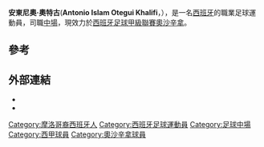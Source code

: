 {{Infobox football biography
| name = 安東尼奧·奧特古
| image =
| image_size =
| caption =
| fullname = Antonio Islam Otegui Khalifi
| birth_date = {{birth date and age|1998|3|7|df=y}}
| birth_place = [[西班牙|西班牙]][[門達維亞|門達維亞]]
| height = {{height|m=1.71}}
| position = [[中場|中場]]
| currentclub = [[奧沙辛拿體育會|奧沙辛拿]]
| clubnumber = 36
| youthyears1 = | youthclubs1 = Mendiavés
| youthyears2 = | youthclubs2 = Arenas Ayegui
| youthyears3 = | youthclubs3 = [[CD_Izarra|Izarra]]
| youthyears4 = | youthclubs4 = [[奧沙辛拿體育會|奧沙辛拿]]
| years1 = 2015– | clubs1 = [[奧沙辛拿體育會|奧沙辛拿]] | caps1 = 11 | goals1 = 0
| years2 = 2016– | clubs2 = [[奧沙辛拿體育會|奧沙辛拿B隊]] | caps2 = 4 | goals2 = 0
| nationalyears1 = 2016 | nationalteam1 = [[西班牙18歲以下足球代表隊|西班牙18歲以下足球代表隊]] | nationalcaps1 = 2 | nationalgoals1 = 0
| nationalyears2 = 2016– | nationalteam2 = [[西班牙20歲以下足球代表隊|西班牙20歲以下足球代表隊]] | nationalcaps2 = 2 | nationalgoals2 = 1
| club-update = 15 May 2016
| nationalteam-update = 4 August 2016
| medaltemplates =
}}
{{Spanish name|Otegui|Khalifi}}
'''安東尼奧·奧特古'''('''Antonio Islam Otegui Khalifi'''，{{bd|1998年|3月7日}}），是一名[[西班牙|西班牙]]的職業足球運動員，司職[[中場|中場]]，現效力於[[西班牙足球甲級聯賽|西班牙足球甲級聯賽]][[奧沙辛拿體育會|奧沙辛拿]]。

==參考==
{{reflist}}

==外部連結==
*{{BDFutbol|20123}}
*{{Soccerway|antonio-islam-otegui-khalifi/405042}}

{{DEFAULTSORT:Otegui, Antonio}}

[[Category:摩洛哥裔西班牙人|Category:摩洛哥裔西班牙人]]
[[Category:西班牙足球運動員|Category:西班牙足球運動員]]
[[Category:足球中場|Category:足球中場]]
[[Category:西甲球員|Category:西甲球員]]
[[Category:奧沙辛拿球員|Category:奧沙辛拿球員]]